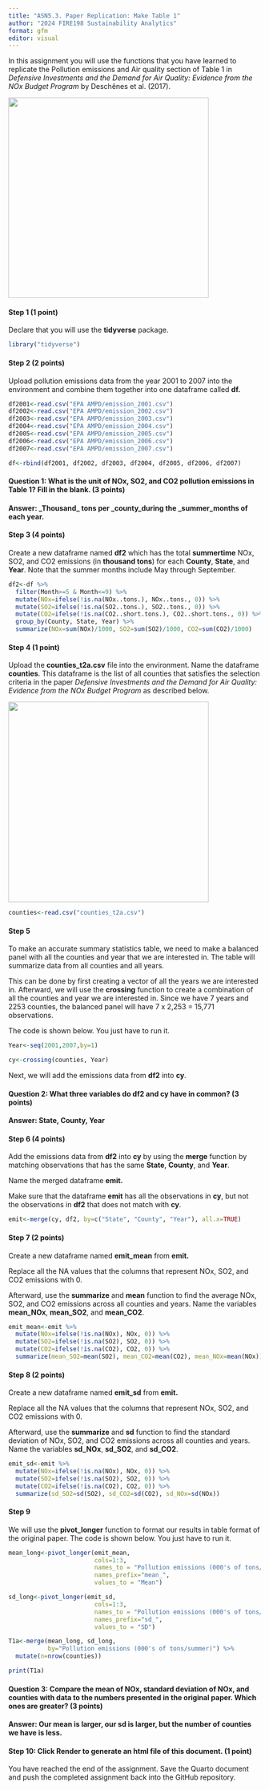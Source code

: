 ```yaml
---
title: "ASN5.3. Paper Replication: Make Table 1"
author: "2024 FIRE198 Sustainability Analytics"
format: gfm
editor: visual
---
```


In this assignment you will use the functions that you have learned to replicate the Pollution emissions and Air quality section of Table 1 in *Defensive Investments and the Demand for Air Quality: Evidence from the NOx Budget Program* by Deschênes et al. (2017).

![](T1.PNG){fig-align="center" width="400"}

#### Step 1 (1 point)

Declare that you will use the **tidyverse** package.

```r
library("tidyverse")
```

#### Step 2 (2 points)

Upload pollution emissions data from the year 2001 to 2007 into the environment and combine them together into one dataframe called **df.**

```r
df2001<-read.csv("EPA AMPD/emission_2001.csv")
df2002<-read.csv("EPA AMPD/emission_2002.csv")
df2003<-read.csv("EPA AMPD/emission_2003.csv")
df2004<-read.csv("EPA AMPD/emission_2004.csv")
df2005<-read.csv("EPA AMPD/emission_2005.csv")
df2006<-read.csv("EPA AMPD/emission_2006.csv")
df2007<-read.csv("EPA AMPD/emission_2007.csv")

df<-rbind(df2001, df2002, df2003, df2004, df2005, df2006, df2007)
```

#### Question 1: What is the unit of NOx, SO2, and CO2 pollution emissions in Table 1? Fill in the blank. **(3 points)**

#### Answer: \_Thousand\_ tons per \_county_during the \_summer_months of each year.

#### Step 3 (4 points)

Create a new dataframe named **df2** which has the total **summertime** NOx, SO2, and CO2 emissions (in **thousand tons**) for each **County**, **State**, and **Year**. Note that the summer months include May through September.

```r
df2<-df %>%
  filter(Month>=5 & Month<=9) %>%
  mutate(NOx=ifelse(!is.na(NOx..tons.), NOx..tons., 0)) %>%
  mutate(SO2=ifelse(!is.na(SO2..tons.), SO2..tons., 0)) %>%
  mutate(CO2=ifelse(!is.na(CO2..short.tons.), CO2..short.tons., 0)) %>%
  group_by(County, State, Year) %>%
  summarize(NOx=sum(NOx)/1000, SO2=sum(SO2)/1000, CO2=sum(CO2)/1000)
```

#### Step 4 (1 point)

Upload the **counties_t2a.csv** file into the environment. Name the dataframe **counties**. This dataframe is the list of all counties that satisfies the selection criteria in the paper *Defensive Investments and the Demand for Air Quality: Evidence from the NOx Budget Program* as described below.

![](emit_data.JPG){fig-align="center" width="400"}

```r
counties<-read.csv("counties_t2a.csv")
```

#### Step 5

To make an accurate summary statistics table, we need to make a balanced panel with all the counties and year that we are interested in. The table will summarize data from all counties and all years.

This can be done by first creating a vector of all the years we are interested in. Afterward, we will use the **crossing** function to create a combination of all the counties and year we are interested in. Since we have 7 years and 2253 counties, the balanced panel will have 7 x 2,253 = 15,771 observations.

The code is shown below. You just have to run it.

```r

Year<-seq(2001,2007,by=1)

cy<-crossing(counties, Year)
```

Next, we will add the emissions data from **df2** into **cy**.

#### Question 2: What three variables do df2 and cy have in common? (3 points)

#### Answer: State, County, Year

#### Step 6 (4 points)

Add the emissions data from **df2** into **cy** by using the **merge** function by matching observations that has the same **State**, **County**, and **Year**.

Name the merged dataframe **emit.**

Make sure that the dataframe **emit** has all the observations in **cy**, but not the observations in **df2** that does not match with **cy**.

```r
emit<-merge(cy, df2, by=c("State", "County", "Year"), all.x=TRUE)
```

#### Step 7 (2 points)

Create a new dataframe named **emit_mean** from **emit.**

Replace all the NA values that the columns that represent NOx, SO2, and CO2 emissions with 0.

Afterward, use the **summarize** and **mean** function to find the average NOx, SO2, and CO2 emissions across all counties and years. Name the variables **mean_NOx**, **mean_SO2**, and **mean_CO2**.

```r
emit_mean<-emit %>%
  mutate(NOx=ifelse(!is.na(NOx), NOx, 0)) %>%
  mutate(SO2=ifelse(!is.na(SO2), SO2, 0)) %>%
  mutate(CO2=ifelse(!is.na(CO2), CO2, 0)) %>%
  summarize(mean_SO2=mean(SO2), mean_CO2=mean(CO2), mean_NOx=mean(NOx))
```

#### Step 8 (2 points)

Create a new dataframe named **emit_sd** from **emit.**

Replace all the NA values that the columns that represent NOx, SO2, and CO2 emissions with 0.

Afterward, use the **summarize** and **sd** function to find the standard deviation of NOx, SO2, and CO2 emissions across all counties and years. Name the variables **sd_NOx**, **sd_SO2**, and **sd_CO2**.

```r
emit_sd<-emit %>%
  mutate(NOx=ifelse(!is.na(NOx), NOx, 0)) %>%
  mutate(SO2=ifelse(!is.na(SO2), SO2, 0)) %>%
  mutate(CO2=ifelse(!is.na(CO2), CO2, 0)) %>%
  summarize(sd_SO2=sd(SO2), sd_CO2=sd(CO2), sd_NOx=sd(NOx))
```

#### Step 9

We will use the **pivot_longer** function to format our results in table format of the original paper. The code is shown below. You just have to run it.

```r
mean_long<-pivot_longer(emit_mean,
                        cols=1:3,
                        names_to = "Pollution emissions (000's of tons/summer)",
                        names_prefix="mean_", 
                        values_to = "Mean") 

sd_long<-pivot_longer(emit_sd,
                        cols=1:3,
                        names_to = "Pollution emissions (000's of tons/summer)",
                        names_prefix="sd_", 
                        values_to = "SD") 

T1a<-merge(mean_long, sd_long, 
           by="Pollution emissions (000's of tons/summer)") %>%
  mutate(n=nrow(counties)) 

print(T1a)
```

#### Question 3: Compare the mean of NOx, standard deviation of NOx, and counties with data to the numbers presented in the original paper. Which ones are greater? (3 points)

#### Answer: Our mean is larger, our sd is larger, but the number of counties we have is less.

#### Step 10: Click Render to generate an html file of this document. **(1 point)**

You have reached the end of the assignment. Save the Quarto document and push the completed assignment back into the GitHub repository.
